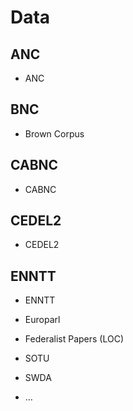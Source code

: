 # Data {.appendix}

<!-- 
- [ ] Add data that figures in the book in any fashion
- [ ] Document the data with data origin info
- [ ] Consider grouping the data by some criteria
-->


## ANC {#sec-data-anc}

- ANC

## BNC {#sec-data-brown}

- Brown Corpus

## CABNC {#sec-data-cabnc}

- CABNC

## CEDEL2 {#sec-data-cedel2}

- CEDEL2

## ENNTT {#sec-data-enntt}

- ENNTT


- Europarl
- Federalist Papers (LOC)
- SOTU
- SWDA
- ...


